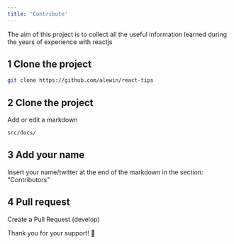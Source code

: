 ```yaml
---
title: 'Contribute'
---
```


The aim of this project is to collect all the useful information learned during the years of experience with reactjs

## 1 Clone the project
```bash
git clone https://github.com/alewin/react-tips
```

## 2 Clone the project
Add or edit a markdown

```markdown
src/docs/
```

## 3 Add your name
Insert your name/twitter at the end of the markdown in the section: "Contributors"

## 4 Pull request
Create a Pull Request (develop)


Thank you for your support! 🚀
